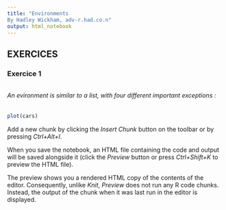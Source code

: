 ```yaml
---
title: "Environments
By Hadley Wickham, adv-r.had.co.n"
output: html_notebook
---
```

## EXERCICES

### Exercice 1

###### 

###### An evironment is similar to a list, with four different important exceptions :

      

```r
plot(cars)
```

Add a new chunk by clicking the *Insert Chunk* button on the toolbar or by pressing *Ctrl+Alt+I*.

When you save the notebook, an HTML file containing the code and output will be saved alongside it (click the *Preview* button or press *Ctrl+Shift+K* to preview the HTML file).

The preview shows you a rendered HTML copy of the contents of the editor. Consequently, unlike *Knit*, *Preview* does not run any R code chunks. Instead, the output of the chunk when it was last run in the editor is displayed.
